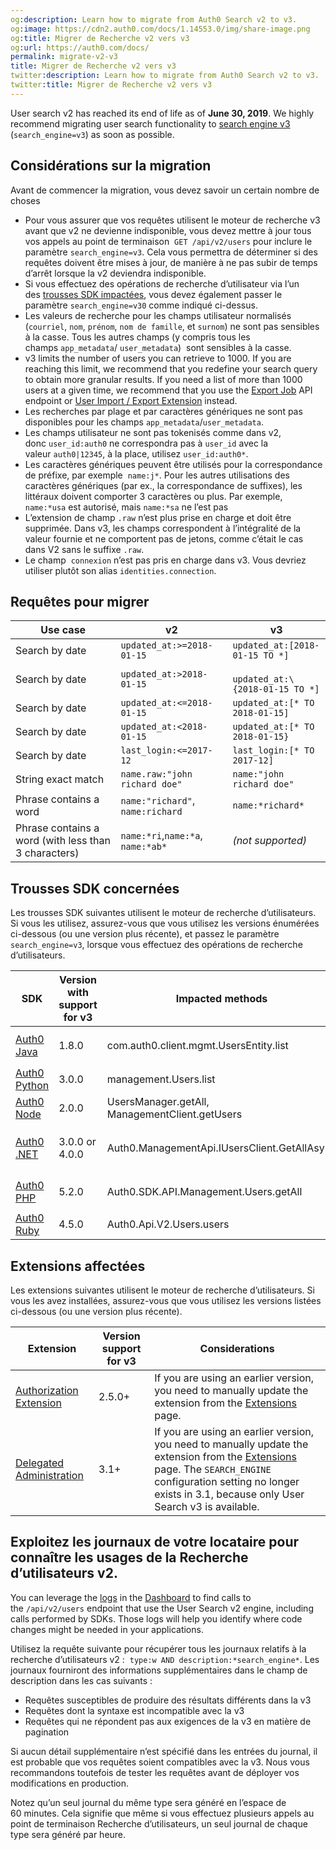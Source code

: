 ```yaml
---
og:description: Learn how to migrate from Auth0 Search v2 to v3.
og:image: https://cdn2.auth0.com/docs/1.14553.0/img/share-image.png
og:title: Migrer de Recherche v2 vers v3
og:url: https://auth0.com/docs/
permalink: migrate-v2-v3
title: Migrer de Recherche v2 vers v3
twitter:description: Learn how to migrate from Auth0 Search v2 to v3.
twitter:title: Migrer de Recherche v2 vers v3
---
```


User search v2 has reached its end of life as of **June 30, 2019**. We highly recommend migrating user search functionality to [search engine v3](/docs/manage-users/user-search) (`search_engine=v3`) as soon as possible.

## Considérations sur la migration

Avant de commencer la migration, vous devez savoir un certain nombre de choses

* Pour vous assurer que vos requêtes utilisent le moteur de recherche v3 avant que v2 ne devienne indisponible, vous devez mettre à jour tous vos appels au point de terminaison  `GET /api/v2/users` pour inclure le paramètre `search_engine=v3`. Cela vous permettra de déterminer si des requêtes doivent être mises à jour, de manière à ne pas subir de temps d’arrêt lorsque la v2 deviendra indisponible.
* Si vous effectuez des opérations de recherche d’utilisateur via l’un des [trousses SDK impactées](#impacted-sdks), vous devez également passer le paramètre `search_engine=v30` comme indiqué ci-dessus.
* Les valeurs de recherche pour les champs utilisateur normalisés (`courriel`, `nom`, `prénom`, `nom de famille`, et `surnom`) ne sont pas sensibles à la casse. Tous les autres champs (y compris tous les champs `app_metadata`/ `user_metadata`)  sont sensibles à la casse.
* v3 limits the number of users you can retrieve to 1000. If you are reaching this limit, we recommend that you redefine your search query to obtain more granular results. If you need a list of more than 1000 users at a given time, we recommend that you use the [Export Job](https://auth0.com/docs/api/management/v2#!/Jobs/post_users_exports) API endpoint or [User Import / Export Extension](/docs/manage-users/user-migration/user-import-export-extension) instead.
* Les recherches par plage et par caractères génériques ne sont pas disponibles pour les champs `app_metadata`/`user_metadata`.
* Les champs utilisateur ne sont pas tokenisés comme dans v2, donc `user_id:auth0` ne correspondra pas à `user_id` avec la valeur `auth0|12345`, à la place, utilisez `user_id:auth0*`.
* Les caractères génériques peuvent être utilisés pour la correspondance de préfixe, par exemple  `name:j*`. Pour les autres utilisations des caractères génériques (par ex., la correspondance de suffixes), les littéraux doivent comporter 3 caractères ou plus. Par exemple, `name:*usa` est autorisé, mais `name:*sa` ne l’est pas
* L’extension de champ `.raw` n’est plus prise en charge et doit être supprimée. Dans v3, les champs correspondent à l’intégralité de la valeur fournie et ne comportent pas de jetons, comme c’était le cas dans V2 sans le suffixe `.raw`.
* Le champ  `connexion` n’est pas pris en charge dans v3. Vous devriez utiliser plutôt son alias `identities.connection`.

## Requêtes pour migrer

<table class="table"><thead>
<tr>
<th>Use case</th>
<th>v2</th>
<th>v3</th>
</tr>
</thead>
<tbody>
<tr>
<td>Search by date</td>
<td><code>updated_at:&gt;=2018-01-15</code></td>
<td><code>updated_at:[2018-01-15 TO *]</code></td>
</tr>
<tr>
<td>Search by date</td>
<td><code>updated_at:&gt;2018-01-15</code></td>
<td>
<code>
updated_at:\{2018-01-15 TO *]
</code>
</td>
</tr>
<tr>
<td>Search by date</td>
<td><code>updated_at:&lt;=2018-01-15</code></td>
<td><code>updated_at:[* TO 2018-01-15]</code></td>
</tr>
<tr>
<td>Search by date</td>
<td><code>updated_at:&lt;2018-01-15</code></td>
<td><code>updated_at:[* TO 2018-01-15}</code></td>
</tr>
<tr>
<td>Search by date</td>
<td><code>last_login:&lt;=2017-12</code></td>
<td><code>last_login:[* TO 2017-12]</code></td>
</tr>
<tr>
<td>String exact match</td>
<td><code>name.raw:"john richard doe"</code></td>
<td><code>name:"john richard doe"</code></td>
</tr>
<tr>
<td>Phrase contains a word</td>
<td><code>name:"richard"</code>, <code>name:richard</code></td>
<td><code>name:*richard*</code></td>
</tr>
<tr>
<td>Phrase contains a word (with less than 3 characters)</td>
<td><code>name:*ri</code>,<code>name:*a</code>, <code>name:*ab*</code></td>
<td><em>(not supported)</em></td>
</tr>
</tbody>
</table>

## Trousses SDK concernées

Les trousses SDK suivantes utilisent le moteur de recherche d’utilisateurs. Si vous les utilisez, assurez-vous que vous utilisez les versions énumérées ci-dessous (ou une version plus récente), et passez le paramètre `search_engine=v3`, lorsque vous effectuez des opérations de recherche d’utilisateurs.

<table class="table"><thead>
<tr>
<th>SDK</th>
<th>Version with support for v3</th>
<th>Impacted methods</th>
<th>Considerations</th>
</tr>
</thead>
<tbody>
<tr>
<td><a href="https://github.com/auth0/auth0-java">Auth0 Java</a></td>
<td>1.8.0</td>
<td>com.auth0.client.mgmt.UsersEntity.list</td>
<td>Provide a <code>UserFilter</code> with <code>withSearchEngine("v3")</code></td>
</tr>
<tr>
<td><a href="https://github.com/auth0/auth0-python">Auth0 Python</a></td>
<td>3.0.0</td>
<td>management.Users.list</td>
<td>Provide the parameter <code>search_engine='v3'</code></td>
</tr>
<tr>
<td><a href="https://github.com/auth0/node-auth0">Auth0 Node</a></td>
<td>2.0.0</td>
<td>UsersManager.getAll, ManagementClient.getUsers</td>
<td>Provide the parameter <code>search_engine:'v3'</code></td>
</tr>
<tr>
<td><a href="https://github.com/auth0/auth0.net">Auth0 .NET</a></td>
<td>3.0.0 or 4.0.0</td>
<td>Auth0.ManagementApi.IUsersClient.GetAllAsync</td>
<td>Provide a <code>GetUsersRequest</code> object with <code>SearchEngine</code> = <code>"v3"</code></td>
</tr>
<tr>
<td><a href="https://github.com/auth0/auth0-php">Auth0 PHP</a></td>
<td>5.2.0</td>
<td>Auth0.SDK.API.Management.Users.getAll</td>
<td>Provide the parameter <code>'search_engine' =&gt; 'v3'</code></td>
</tr>
<tr>
<td><a href="https://github.com/auth0/ruby-auth0">Auth0 Ruby</a></td>
<td>4.5.0</td>
<td>Auth0.Api.V2.Users.users</td>
<td>Provide the parameter <code>search_engine: 'v3'</code></td>
</tr>
</tbody>
</table>

## Extensions affectées

Les extensions suivantes utilisent le moteur de recherche d’utilisateurs. Si vous les avez installées, assurez-vous que vous utilisez les versions listées ci-dessous (ou une version plus récente).

<table class="table"><thead>
<tr>
<th>Extension</th>
<th>Version support for v3</th>
<th>Considerations</th>
</tr>
</thead>
<tbody>
<tr>
<td><a href="/docs/customize/extensions/authorization-extension">Authorization Extension</a></td>
<td>2.5.0+</td>
<td>If you are using an earlier version, you need to manually update the extension from the <a href="https://manage.auth0.com/#/extensions">Extensions</a> page.</td>
</tr>
<tr>
<td><a href="/docs/customize/extensions/delegated-administration-extension">Delegated Administration</a></td>
<td>3.1+</td>
<td>If you are using an earlier version, you need to manually update the extension from the <a href="https://manage.auth0.com/#/extensions">Extensions</a> page. The <code>SEARCH_ENGINE</code> configuration setting no longer exists in 3.1, because only User Search v3 is available.</td>
</tr>
</tbody>
</table>

## Exploitez les journaux de votre locataire pour connaître les usages de la Recherche d’utilisateurs v2.

You can leverage the [logs](/docs/deploy-monitor/logs) in the [Dashboard](https://manage.auth0.com/#/logs) to find calls to the `/api/v2/users` endpoint that use the User Search v2 engine, including calls performed by SDKs. Those logs will help you identify where code changes might be needed in your applications.

Utilisez la requête suivante pour récupérer tous les journaux relatifs à la recherche d’utilisateurs v2 :  `type:w AND description:*search_engine*`. Les journaux fourniront des informations supplémentaires dans le champ de description dans les cas suivants :

* Requêtes susceptibles de produire des résultats différents dans la v3
* Requêtes dont la syntaxe est incompatible avec la v3
* Requêtes qui ne répondent pas aux exigences de la v3 en matière de pagination

Si aucun détail supplémentaire n’est spécifié dans les entrées du journal, il est probable que vos requêtes soient compatibles avec la v3. Nous vous recommandons toutefois de tester les requêtes avant de déployer vos modifications en production.

Notez qu’un seul journal du même type sera généré en l’espace de 60 minutes. Cela signifie que même si vous effectuez plusieurs appels au point de terminaison Recherche d’utilisateurs, un seul journal de chaque type sera généré par heure.